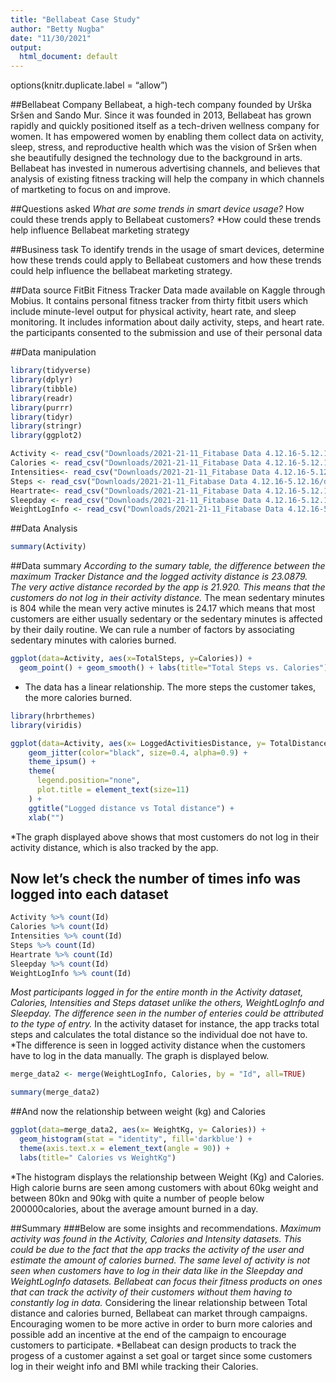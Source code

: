 ```yaml
---
title: "Bellabeat Case Study"
author: "Betty Nugba"
date: "11/30/2021"
output:
  html_document: default
---
```

options(knitr.duplicate.label = "allow")


##Bellabeat Company
Bellabeat, a high-tech company founded by Urška Sršen and Sando Mur. Since it was founded in 2013, Bellabeat has grown rapidly and quickly positioned itself as a tech-driven wellness company for women. It has empowered women by enabling them collect data on activity, sleep, stress, and reproductive health which was the vision of Sršen when she beautifully designed the technology due to the  background in arts. Bellabeat has invested in numerous advertising channels, and believes that analysis of existing fitness tracking will help the company in which channels of martketing to focus on and improve. 

##Questions asked
*What are some trends in smart device usage?
*How could these trends apply to Bellabeat customers?
*How could these trends help influence Bellabeat marketing strategy

##Business task
To identify trends in the usage of smart devices, determine how these trends could apply to Bellabeat customers and how these trends could help influence the bellabeat marketing strategy.

##Data source
FitBit Fitness Tracker Data made available on Kaggle through Mobius. It contains personal fitness tracker from thirty fitbit users which include minute-level output for physical activity, heart rate, and sleep monitoring. It includes information about daily activity, steps, and heart rate. the participants consented to the submission and use of their personal data

##Data manipulation 
```r
library(tidyverse)
library(dplyr)
library(tibble)
library(readr)
library(purrr)
library(tidyr)
library(stringr)
library(ggplot2)
```
```r
Activity <- read_csv("Downloads/2021-21-11_Fitabase Data 4.12.16-5.12.16/dailyActivity_merged.csv")
Calories <- read_csv("Downloads/2021-21-11_Fitabase Data 4.12.16-5.12.16/dailyCalories_merged.csv")
Intensities<- read_csv("Downloads/2021-21-11_Fitabase Data 4.12.16-5.12.16/dailyIntensities_merged.csv")
Steps <- read_csv("Downloads/2021-21-11_Fitabase Data 4.12.16-5.12.16/dailySteps_merged.csv")
Heartrate<- read_csv("Downloads/2021-21-11_Fitabase Data 4.12.16-5.12.16/heartrate_seconds_merged.csv")
Sleepday <- read_csv("Downloads/2021-21-11_Fitabase Data 4.12.16-5.12.16/sleepDay_merged.csv")
WeightLogInfo <- read_csv("Downloads/2021-21-11_Fitabase Data 4.12.16-5.12.16/weightLogInfo_merged.csv")
```

##Data Analysis
```r
summary(Activity)
```
##Data summary
*According to the sumary table, the difference between the maximum Tracker Distance and the logged activity distance is 23.0879. The very active distance recorded by the app is 21.920. This means that the customers do not log in their activity distance.
*The mean sedentary minutes is 804 while the mean very active minutes is 24.17 which means that most customers are either usually sedentary or the sedentary minutes is affected by their daily routine. We can rule a number of factors by associating sedentary minutes with calories burned. 


```r
ggplot(data=Activity, aes(x=TotalSteps, y=Calories)) + 
  geom_point() + geom_smooth() + labs(title="Total Steps vs. Calories")
```
* The data has a linear relationship. The more steps the customer takes, the more calories burned.
```r
library(hrbrthemes)
library(viridis)
```

```r
ggplot(data=Activity, aes(x= LoggedActivitiesDistance, y= TotalDistance)) +  
    geom_jitter(color="black", size=0.4, alpha=0.9) +
    theme_ipsum() +
    theme(
      legend.position="none",
      plot.title = element_text(size=11)
    ) +
    ggtitle("Logged distance vs Total distance") +
    xlab("")
```
*The graph displayed above shows that most customers do not log in their activity distance, which is also tracked by the app.

## Now let's check the number of times info was logged into each dataset
```r
Activity %>% count(Id)
Calories %>% count(Id)
Intensities %>% count(Id)
Steps %>% count(Id)
Heartrate %>% count(Id)
Sleepday %>% count(Id)
WeightLogInfo %>% count(Id)
```
*Most participants logged in for the entire month in the Activity dataset, Calories, Intensities and Steps dataset unlike the others, WeightLogInfo and Sleepday. The difference seen in the number of enteries could be attributed to the type of entry. 
*In the activity dataset for instance, the app tracks total steps and calculates the total distance so the individual doe not have to. 
*The difference is seen in logged activity distance when the customers have to log in the data manually. The graph is displayed below. 

 

```r
merge_data2 <- merge(WeightLogInfo, Calories, by = "Id", all=TRUE)
```
```r
summary(merge_data2)
```

##And now the relationship between weight (kg) and Calories
```r
ggplot(data=merge_data2, aes(x= WeightKg, y= Calories)) +  
  geom_histogram(stat = "identity", fill='darkblue') +
  theme(axis.text.x = element_text(angle = 90)) +
  labs(title=" Calories vs WeightKg")
```
*The histogram displays the relationship between Weight (Kg) and Calories. High calorie burns are seen among customers with about 60kg weight and between 80kn and 90kg with quite a number of people below 200000calories, about the average amount burned in a day.

##Summary
###Below are some insights and recommendations.
*Maximum activity was found in the Activity, Calories and Intensity datasets. This could be due to the fact that the app tracks the activity of the user and estimate the amount of calories burned. The same level of activity is not seen when customers have to log in their data like in the Sleepday and WeightLogInfo datasets. Bellabeat can focus their fitness products on ones that can track the activity of their customers without them having to constantly log in data.
*Considering the linear relationship between Total distance and calories burned, Bellabeat can market through campaigns. Encouraging women to be more active in order to burn more calories and possible add an incentive at the end of the campaign to encourage customers to participate.
*Bellabeat can design products to track the progess of a customer against a set goal or target since some customers log in their weight info and BMI while tracking their Calories.


